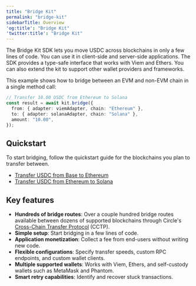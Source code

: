 ```yaml
---
title: "Bridge Kit"
permalink: "bridge-kit"
sidebarTitle: Overview
'og:title': "Bridge Kit"
'twitter:title': "Bridge Kit"
---
```


The Bridge Kit SDK lets you move USDC across blockchains in only a few lines of
code. You can use it in client-side and server-side applications. The SDK
provides a type-safe interface that works with Viem and Ethers. You can also
extend the kit to support other wallet providers and frameworks.

This example shows how to bridge between an EVM and non-EVM chain in a single
method call:



```typescript
// Transfer 10.00 USDC from Ethereum to Solana
const result = await kit.bridge({
  from: { adapter: viemAdapter, chain: "Ethereum" },
  to: { adapter: solanaAdapter, chain: "Solana" },
  amount: "10.00",
});
```

## Quickstart

To start bridging, follow the quickstart guide for the blockchains you plan to
transfer between.

* [Transfer USDC from Base to Ethereum](/bridge-kit/quickstarts/transfer-usdc-from-base-to-ethereum)
* [Transfer USDC from Ethereum to Solana](/bridge-kit/quickstarts/transfer-usdc-from-ethereum-to-solana)

## Key features

* **Hundreds of bridge routes**: Over a couple hundred bridge routes available
  between dozens of supported blockchains through Circle's
  [Cross-Chain Transfer Protocol](/cctp) (CCTP).
* **Simple setup**: Start bridging in a few lines of code.
* **Application monetization**: Collect a fee from end-users without writing new
  code.
* **Flexible configurations**: Specify transfer speeds, custom RPC endpoints,
  and custom wallet clients.
* **Multiple supported wallets**: Works with Viem, Ethers, and self-custody
  wallets such as MetaMask and Phantom.
* **Smart retry capabilities**: Identify and recover stuck transactions.